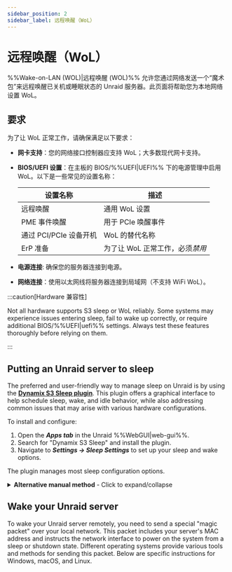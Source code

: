 ```yaml
---
sidebar_position: 2
sidebar_label: 远程唤醒（WoL）
---
```



# 远程唤醒（WoL）

%%Wake-on-LAN (WOL)|远程唤醒 (WOL)%% 允许您通过网络发送一个“魔术包”来远程唤醒已关机或睡眠状态的 Unraid 服务器。此页面将帮助您为本地网络设置 WoL。

## 要求

为了让 WoL 正常工作，请确保满足以下要求：

- **网卡支持**：您的网络接口控制器应支持 WoL；大多数现代网卡支持。

- **BIOS/UEFI 设置**：在主板的 BIOS/%%UEFI|UEFI%% 下的电源管理中启用 WoL。以下是一些常见的设置名称：

  | 设置名称             | 描述                  |
  | ---------------- | ------------------- |
  | 远程唤醒             | 通用 WoL 设置           |
  | PME 事件唤醒         | 用于 PCIe 唤醒事件        |
  | 通过 PCI/PCIe 设备开机 | WoL 的替代名称           |
  | ErP 准备           | 为了让 WoL 正常工作，必须*禁用* |

- **电源连接**: 确保您的服务器连接到电源。

- **网络连接**：使用以太网线将服务器连接到局域网（不支持 WiFi WoL）。

:::caution[Hardware 兼容性]

Not all hardware supports S3 sleep or WoL reliably. Some systems may experience issues entering sleep, fail to wake up correctly, or require additional BIOS/%%UEFI|uefi%% settings. Always test these features thoroughly before relying on them.

:::

## Putting an Unraid server to sleep

The preferred and user-friendly way to manage sleep on Unraid is by using the [**Dynamix S3 Sleep plugin**](https://unraid.net/community/apps/c/plugins/p3?srsltid=AfmBOorpfP2Psw_bCorklf-QVCUHvADYGsdbsAH-4CldU4V2hWgoO-09#r:~:text=%3E%3E-,Dynamix%20S3%20Sleep,-Dynamix%20Repository). This plugin offers a graphical interface to help schedule sleep, wake, and idle behavior, while also addressing common issues that may arise with various hardware configurations.

To install and configure:

1. Open the ***Apps tab*** in the Unraid %%WebGUI|web-gui%%.
2. Search for "Dynamix S3 Sleep" and install the plugin.
3. Navigate to ***Settings → Sleep Settings*** to set up your sleep and wake options.

The plugin manages most sleep configuration options.

<details>
  <summary><strong>Alternative manual method</strong> - Click to expand/collapse</summary>

  If you want more control or need advanced customization, you can configure sleep and WoL settings through the command line. This method is recommended for advanced users.

  To configure sleep manually:

  1. Connect to your server using the %%WebGUI|web-gui%% terminal or [%%SSH|ssh%%](../../system-administration/advanced-tools/command-line-interface.mdx#accessing-the-terminal).

  2. Identify your primary network interface (usually `eth0`) by running the following command:

     ```
     ifconfig
     ```

     Note the MAC address (labelled as `ether`).

  3. Enable WoL on the interface with this command:

     ```
     ethtool -s eth0 wol g
     ```

  4. Put the server to sleep by entering this command:

     ```
     echo -n mem > /sys/power/state
     ```

  :::caution[Persistence]
  WoL settings configured manually are **not persistent** across reboots by default. To make them permanent:

  1. Create a `go` file on your flash drive at `/boot/config/go`.

  2. Add this line:

  ```
  /sbin/ethtool -s eth0 wol g
  ```

  :::
</details>

## Wake your Unraid server

To wake your Unraid server remotely, you need to send a special "magic packet" over your local network. This packet includes your server's MAC address and instructs the network interface to power on the system from a sleep or shutdown state. Different operating systems provide various tools and methods for sending this packet. Below are specific instructions for Windows, macOS, and Linux.

<Tabs>
  <TabItem value="Windows" label="Windows">
    <WakeOnLanWindows />
  </TabItem>

  <TabItem value="macOS" label="macOS">
    <WakeOnLanMacos />
  </TabItem>

  <TabItem value="Linux" label="Linux">
    <WakeOnLanLinux />
  </TabItem>
</Tabs>
